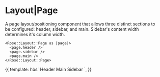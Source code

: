 
<Meta title="Rose|Layout|Page" component="Page" />

# Layout|Page

A page layout/positioning component that allows three distinct sections to be configured: header, sidebar, and main.
Sidebar's content width determines it's column width.

```htmlbars
<Rose::Layout::Page as |page|>
  <page.header />
  <page.sidebar />
  <page.main />
</Rose::Layout::Page>
```

<Preview>
  <Story name="Basic">{{
    template: hbs`
    <Rose::Layout::Page as |page|>
      <page.header style="background: var(--brand-gray-5);">Header</page.header>
      <page.main style="background: var(--brand-gray-7);">Main</page.main>
      <page.sidebar style="background: var(--brand-gray-6);">Sidebar</page.sidebar>
    </Rose::Layout::Page>
    `,
  }}</Story>
</Preview>
